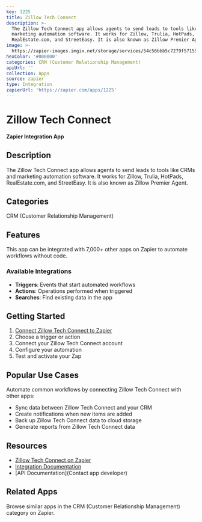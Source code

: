 ```yaml
---
key: 1225
title: Zillow Tech Connect
description: >-
  The Zillow Tech Connect app allows agents to send leads to tools like CRMs and
  marketing automation software. It works for Zillow, Trulia, HotPads,
  RealEstate.com, and StreetEasy. It is also known as Zillow Premier Agent.
image: >-
  https://zapier-images.imgix.net/storage/services/54c56bbb5c7279f57155ecd0b6c2ad1c.png?auto=format%2Ccompress&ixlib=python-3.0.0&q=50
hexColor: '#000000'
categories: CRM (Customer Relationship Management)
apiUrl: ''
collection: Apps
source: zapier
type: Integration
zapierUrl: 'https://zapier.com/apps/1225'
---
```

# Zillow Tech Connect

**Zapier Integration App**

## Description

The Zillow Tech Connect app allows agents to send leads to tools like CRMs and marketing automation software. It works for Zillow, Trulia, HotPads, RealEstate.com, and StreetEasy. It is also known as Zillow Premier Agent.

## Categories

CRM (Customer Relationship Management)

## Features

This app can be integrated with 7,000+ other apps on Zapier to automate workflows without code.

### Available Integrations

- **Triggers**: Events that start automated workflows
- **Actions**: Operations performed when triggered
- **Searches**: Find existing data in the app

## Getting Started

1. [Connect Zillow Tech Connect to Zapier](https://zapier.com/apps/1225)
2. Choose a trigger or action
3. Connect your Zillow Tech Connect account
4. Configure your automation
5. Test and activate your Zap

## Popular Use Cases

Automate common workflows by connecting Zillow Tech Connect with other apps:

- Sync data between Zillow Tech Connect and your CRM
- Create notifications when new items are added
- Back up Zillow Tech Connect data to cloud storage
- Generate reports from Zillow Tech Connect data

## Resources

- [Zillow Tech Connect on Zapier](https://zapier.com/apps/1225)
- [Integration Documentation](https://zapier.com/apps/1225/integrations)
- [API Documentation](Contact app developer)

## Related Apps

Browse similar apps in the CRM (Customer Relationship Management) category on Zapier.
